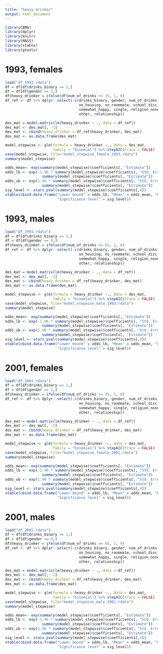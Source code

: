 ```yaml
---
title: "heavy drinker"
output: html_document
---
```


```r
library(BMA)
library(dplyr)
library(knitr)
library(MASS)
library(xtable)
library(gtools)
```

# 1993, females
```r
load("df_1993.rdata")
df = df[df$drinks_binary == 1,]
df = df[df$gender == 1,]
df$heavy_drinker = ifelse(df$num_of_drinks >= 35, 1, 0)
df_ref <- df %>% dplyr::select(-c(drinks_binary, gender, num_of_drinks, age_15_17,
                                  on_housing, no_roommate, school_disc_never,
                                  somewhat_happy, single, religion_none, max_parent_edu_DK,
                                  other, relationship))

des_mat = model.matrix(lm(heavy_drinker ~ ., data = df_ref))
des_mat <- des_mat[, -1]
des_mat <- cbind(heavy_drinker = df_ref$heavy_drinker, des_mat)
des_mat <- as.data.frame(des_mat)

model_stepwise <- glm(formula = heavy_drinker ~., data = des_mat,
                      family = "binomial") %>% stepAIC(trace = FALSE)
save(model_stepwise, file="model_stepwise_female_1993.rdata")
summary(model_stepwise)

odds_mean<- exp(summary(model_stepwise)$coefficients[, "Estimate"])
odds_lb <- exp(-1.96 * summary(model_stepwise)$coefficients[, "Std. Error"] +
                 summary(model_stepwise)$coefficients[, "Estimate"])
odds_ub <- exp(1.96 * summary(model_stepwise)$coefficients[, "Std. Error"] +
                 summary(model_stepwise)$coefficients[, "Estimate"])
sig_level <- stars.pval(summary(model_stepwise)$coefficients[,4])
xtable(cbind.data.frame("Lower bound" = odds_lb, "Mean" = odds_mean, "Upper bound" = odds_ub,
                        "Significance level" = sig_level))
```

# 1993, males
```r
load("df_1993.rdata")
df = df[df$drinks_binary == 1,]
df = df[df$gender == 0,]
df$heavy_drinker = ifelse(df$num_of_drinks >= 65, 1, 0)
df_ref <- df %>% dplyr::select(-c(drinks_binary, gender, num_of_drinks, age_15_17,
                                  on_housing, no_roommate, school_disc_never,
                                  somewhat_happy, single, religion_none, max_parent_edu_DK,
                                  other, relationship))

des_mat = model.matrix(lm(heavy_drinker ~ ., data = df_ref))
des_mat <- des_mat[, -1]
des_mat <- cbind(heavy_drinker = df_ref$heavy_drinker, des_mat)
des_mat <- as.data.frame(des_mat)

model_stepwise <- glm(formula = heavy_drinker ~., data = des_mat,
                      family = "binomial") %>% stepAIC(trace = FALSE)
save(model_stepwise, file="model_stepwise_male_1993.rdata")
summary(model_stepwise)

odds_mean<- exp(summary(model_stepwise)$coefficients[, "Estimate"])
odds_lb <- exp(-1.96 * summary(model_stepwise)$coefficients[, "Std. Error"] +
                 summary(model_stepwise)$coefficients[, "Estimate"])
odds_ub <- exp(1.96 * summary(model_stepwise)$coefficients[, "Std. Error"] +
                 summary(model_stepwise)$coefficients[, "Estimate"])
sig_level <- stars.pval(summary(model_stepwise)$coefficients[,4])
xtable(cbind.data.frame("Lower bound" = odds_lb, "Mean" = odds_mean, "Upper bound" = odds_ub,
                        "Significance level" = sig_level))
```

# 2001, females
```r
load("df_2001.rdata")
df = df[df$drinks_binary == 1,]
df = df[df$gender == 1,]
df$heavy_drinker = ifelse(df$num_of_drinks >= 35, 1, 0)
df_ref <- df %>% dplyr::select(-c(drinks_binary, gender, num_of_drinks, age_15_17,
                                  on_housing, no_roommate, school_disc_never,
                                  somewhat_happy, single, religion_none, max_parent_edu_DK,
                                  other, relationship))

des_mat = model.matrix(lm(heavy_drinker ~ ., data = df_ref))
des_mat <- des_mat[, -1]
des_mat <- cbind(heavy_drinker = df_ref$heavy_drinker, des_mat)
des_mat <- as.data.frame(des_mat)

model_stepwise <- glm(formula = heavy_drinker ~., data = des_mat,
                      family = "binomial") %>% stepAIC(trace = FALSE)
save(model_stepwise, file="model_stepwise_female_2001.rdata")
summary(model_stepwise)

odds_mean<- exp(summary(model_stepwise)$coefficients[, "Estimate"])
odds_lb <- exp(-1.96 * summary(model_stepwise)$coefficients[, "Std. Error"] +
                 summary(model_stepwise)$coefficients[, "Estimate"])
odds_ub <- exp(1.96 * summary(model_stepwise)$coefficients[, "Std. Error"] +
                 summary(model_stepwise)$coefficients[, "Estimate"])
sig_level <- stars.pval(summary(model_stepwise)$coefficients[,4])
xtable(cbind.data.frame("Lower bound" = odds_lb, "Mean" = odds_mean, "Upper bound" = odds_ub,
                        "Significance level" = sig_level))
```

# 2001, males
```r
load("df_2001.rdata")
df = df[df$drinks_binary == 1,]
df = df[df$gender == 0,]
df$heavy_drinker = ifelse(df$num_of_drinks >= 65, 1, 0)
df_ref <- df %>% dplyr::select(-c(drinks_binary, gender, num_of_drinks, age_15_17,
                                  on_housing, no_roommate, school_disc_never,
                                  somewhat_happy, single, religion_none, max_parent_edu_DK,
                                  other, relationship))

des_mat = model.matrix(lm(heavy_drinker ~ ., data = df_ref))
des_mat <- des_mat[, -1]
des_mat <- cbind(heavy_drinker = df_ref$heavy_drinker, des_mat)
des_mat <- as.data.frame(des_mat)

model_stepwise <- glm(formula = heavy_drinker ~., data = des_mat,
                      family = "binomial") %>% stepAIC(trace = FALSE)
save(model_stepwise, file="model_stepwise_male_2001.rdata")
summary(model_stepwise)

odds_mean<- exp(summary(model_stepwise)$coefficients[, "Estimate"])
odds_lb <- exp(-1.96 * summary(model_stepwise)$coefficients[, "Std. Error"] +
                 summary(model_stepwise)$coefficients[, "Estimate"])
odds_ub <- exp(1.96 * summary(model_stepwise)$coefficients[, "Std. Error"] +
                 summary(model_stepwise)$coefficients[, "Estimate"])
sig_level <- stars.pval(summary(model_stepwise)$coefficients[,4])
xtable(cbind.data.frame("Lower bound" = odds_lb, "Mean" = odds_mean, "Upper bound" = odds_ub,
                        "Significance level" = sig_level))
```
